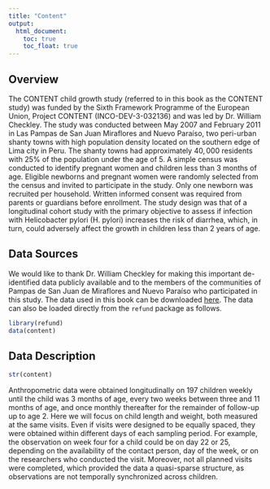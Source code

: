 ```yaml
---
title: "Content"
output:
  html_document: 
    toc: true
    toc_float: true
---
```


## Overview

The CONTENT child growth study (referred to in this book as the CONTENT study) was funded by the Sixth Framework Programme of the European Union, Project CONTENT (INCO-DEV-3-032136) and was led by Dr. William Checkley. The study was conducted between May 2007 and February 2011 in Las Pampas de San Juan Miraflores and Nuevo Paraíso, two peri-urban shanty towns with high population density located on the southern edge of Lima city in Peru. The shanty towns had approximately $40,000$ residents with $25$\% of the population under the age of $5$. A simple census was conducted to identify pregnant women and children less than $3$ months of age. Eligible newborns and pregnant women were randomly selected from the census and invited to participate in the study. Only one newborn was recruited per household. Written informed consent was required from parents or guardians before enrollment. The study design was that of a longitudinal cohort study with the primary objective to assess if infection with Helicobacter pylori (H. pylori) increases the risk of diarrhea, which, in turn, could adversely affect the growth in children less than $2$ years of age. 

## Data Sources

We would like to thank Dr. William Checkley for making this important de-identified data publicly available and to the members of the communities of Pampas de San Juan de Miraflores and Nuevo Paraíso who participated in this study. The data used in this book can be downloaded [here](http://ciprianstats.org/sites/default/files/covid19/content.RData). The data can also be loaded directly from the `refund` package as follows.

```r
library(refund)
data(content)
```

## Data Description

```r
str(content)
```

Anthropometric data were obtained longitudinally on $197$ children weekly until the child was $3$ months of age, every two weeks between three and $11$ months of age, and once monthly thereafter for the remainder of follow-up up to age $2$. Here we will focus on child length and weight, both measured at the same visits. Even if visits were designed to be equally spaced, they were obtained within different days of each sampling period. For example, the observation on week four for a child could be on day $22$ or $25$, depending on the availability of the contact person, day of the week, or on the researchers who conducted the visit. Moreover, not all planned visits were completed, which provided the data a quasi-sparse structure, as observations are not temporally synchronized across children. 
